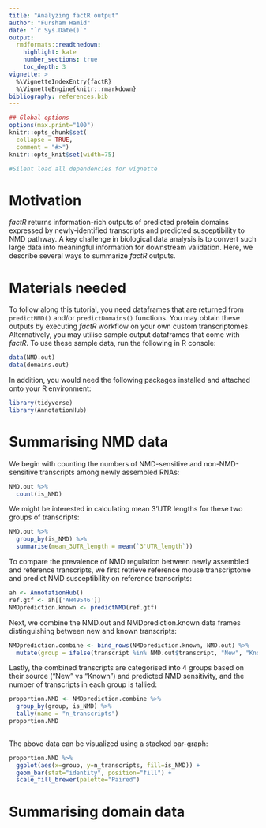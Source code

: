 ```yaml
---  
title: "Analyzing factR output"  
author: "Fursham Hamid"  
date: "`r Sys.Date()`"  
output:  
  rmdformats::readthedown:  
    highlight: kate  
    number_sections: true  
    toc_depth: 3  
vignette: >  
  %\VignetteIndexEntry{factR}  
  %\VignetteEngine{knitr::rmarkdown}  
bibliography: references.bib 
---  
```

  
```r
## Global options  
options(max.print="100")  
knitr::opts_chunk$set(  
  collapse = TRUE,  
  comment = "#>")  
knitr::opts_knit$set(width=75)  
```  
  
  
```r
#Silent load all dependencies for vignette  


```  
  
# Motivation

*factR* returns information-rich outputs of predicted protein domains expressed
by newly-identified transcripts and predicted susceptibility to NMD pathway.
A key challenge in biological data analysis is to convert such large data into 
meaningful information for downstream validation. Here, we describe several 
ways to summarize *factR* outputs.

# Materials needed

To follow along this tutorial, you need dataframes that are returned from `predictNMD()`
and/or `predictDomains()` functions. You may obtain these outputs by executing
*factR* workflow on your own custom transcriptomes. Alternatively, you may utilise
sample output dataframes that come with *factR*. To use these sample data, run
the following in R console:

```r
data(NMD.out)
data(domains.out)
```

In addition, you would need the following packages installed and attached onto
your R environment:

```r
library(tidyverse)
library(AnnotationHub)
```

# Summarising NMD data  

We begin with counting the numbers of NMD-sensitive and non-NMD-sensitive 
transcripts among newly assembled RNAs:  
```r
NMD.out %>%   
  count(is_NMD)
```  
  
We might be interested in calculating mean 3'UTR lengths for these two 
groups of transcripts:  
```r
NMD.out %>%   
  group_by(is_NMD) %>%   
  summarise(mean_3UTR_length = mean(`3'UTR_length`))    
```  
  
To compare the prevalence of NMD regulation between newly assembled and 
reference transcripts, we first retrieve reference mouse transcriptome and 
predict NMD susceptibility on reference transcripts:  
```r
ah <- AnnotationHub()
ref.gtf <- ah[['AH49546']]  
NMDprediction.known <- predictNMD(ref.gtf)  
```  

Next, we combine the NMD.out and NMDprediction.known data frames 
distinguishing between new and known transcripts:  
```r
NMDprediction.combine <- bind_rows(NMDprediction.known, NMD.out) %>%  
  mutate(group = ifelse(transcript %in% NMD.out$transcript, "New", "Known"))   
```  
  
Lastly, the combined transcripts are categorised into 4 groups based on their 
source ("New" vs "Known") and predicted NMD sensitivity, and the number of 
transcripts in each group is tallied:  
```r
proportion.NMD <- NMDprediction.combine %>%   
  group_by(group, is_NMD) %>%   
  tally(name = "n_transcripts")  
proportion.NMD  
  
```  
  
The above data can be visualized using a stacked bar-graph:  
```r
proportion.NMD %>%   
  ggplot(aes(x=group, y=n_transcripts, fill=is_NMD)) +  
  geom_bar(stat="identity", position="fill") + 
  scale_fill_brewer(palette="Paired") 
```  
  

# Summarising domain data